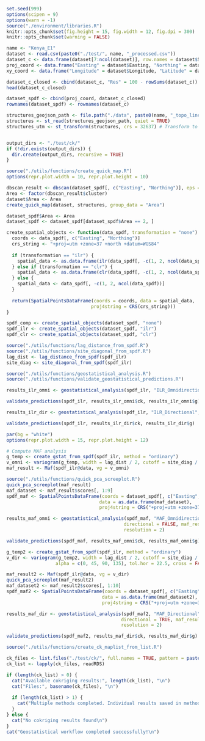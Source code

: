 ```R
set.seed(999)
options(scipen = 9)
options(warn = -1) 
source("./environment/libraries.R")
knitr::opts_chunk$set(fig.height = 15, fig.width = 12, fig.dpi = 300)
knitr::opts_chunk$set(warning = FALSE)
```


```R
name <- "Kenya_E1"
dataset <- read.csv(paste0("./test/", name, "_processed.csv"))
dataset_c <- data.frame(dataset[7:ncol(dataset)], row.names = dataset$Serial)
proj_coord <- data.frame("Easting" = dataset$Easting, "Northing" = dataset$Northing)
xy_coord <- data.frame("Longitude" = dataset$Longitude, "Latitude" = dataset$Latitude)

dataset_c_closed <- cbind(dataset_c, "Res" = 100 - rowSums(dataset_c)) 
head(dataset_c_closed)

dataset_spdf <- cbind(proj_coord, dataset_c_closed)
rownames(dataset_spdf) <- rownames(dataset_c)

structures_geojson_path <- file.path("./data", paste0(name, "_topo_lines.geojson"))
structures <- st_read(structures_geojson_path, quiet = TRUE)
structures_utm <- st_transform(structures, crs = 32637) # Transform to UTM Zone 35S (WGS84)


output_dirs <- "./test/ck/"
if (!dir.exists(output_dirs)) {
  dir.create(output_dirs, recursive = TRUE)
}
```


```R
source("./utils/functions/create_quick_map.R")
options(repr.plot.width = 10, repr.plot.height = 10)

dbscan_result <- dbscan(dataset_spdf[, c("Easting", "Northing")], eps = 10, minPts = 5)
Area <- factor(dbscan_result$cluster)
dataset$Area <- Area
create_quick_map(dataset, structures, group_data = "Area")

dataset_spdf$Area <- Area
dataset_spdf <- dataset_spdf[dataset_spdf$Area == 2, ]
```


```R
create_spatial_objects <- function(data_spdf, transformation = "none") {
  coords <- data_spdf[, c("Easting", "Northing")]
  crs_string <- "+proj=utm +zone=37 +north +datum=WGS84"
  
  if (transformation == "ilr") {
    spatial_data <- as.data.frame(ilr(data_spdf[, -c(1, 2, ncol(data_spdf))]))
  } else if (transformation == "clr") {
    spatial_data <- as.data.frame(clr(data_spdf[, -c(1, 2, ncol(data_spdf))]))
  } else {
    spatial_data <- data_spdf[, -c(1, 2, ncol(data_spdf))]
  }
  
  return(SpatialPointsDataFrame(coords = coords, data = spatial_data, 
                               proj4string = CRS(crs_string)))
}

spdf_comp <- create_spatial_objects(dataset_spdf, "none")
spdf_ilr <- create_spatial_objects(dataset_spdf, "ilr")
spdf_clr <- create_spatial_objects(dataset_spdf, "clr")

source("./utils/functions/lag_distance_from_spdf.R")
source("./utils/functions/site_diagonal_from_spdf.R")
lag_dist <- lag_distance_from_spdf(spdf_ilr)
site_diag <- site_diagonal_from_spdf(spdf_ilr)
```


```R
source("./utils/functions/geostatistical_analysis.R")
source("./utils/functions/validate_geostatistical_predictions.R")
```


```R
results_ilr_omni <- geostatistical_analysis(spdf_ilr, "ILR_Omnidirectional", lag_dist, site_diag, directional = FALSE)
```


```R
validate_predictions(spdf_ilr, results_ilr_omni$ck, results_ilr_omni$g)
```


```R
results_ilr_dir <- geostatistical_analysis(spdf_ilr, "ILR_Directional", lag_dist, site_diag, directional = FALSE)
```


```R
validate_predictions(spdf_ilr, results_ilr_dir$ck, results_ilr_dir$g)
```


```R
par(bg = "white")
options(repr.plot.width = 15, repr.plot.height = 12)

# Compute MAF analysis
g_temp <- create_gstat_from_spdf(spdf_ilr, method = "ordinary")
v_omni <- variogram(g_temp, width = lag_dist / 2, cutoff = site_diag / 3, cross = TRUE)
maf_result <- Maf(spdf_ilr@data, vg = v_omni)

source("./utils/functions/quick_pca_screeplot.R")
quick_pca_screeplot(maf_result)
maf_dataset <- maf_result$scores[, 1:9]
spdf_maf <- SpatialPointsDataFrame(coords = dataset_spdf[, c("Easting", "Northing")], 
                                  data = as.data.frame(maf_dataset),
                                  proj4string = CRS("+proj=utm +zone=37 +north +datum=WGS84"))

results_maf_omni <- geostatistical_analysis(spdf_maf, "MAF_Omnidirectional", lag_dist, site_diag,
                                           directional = FALSE, maf_result = maf_result, 
                                           resolution = 2)

```


```R
validate_predictions(spdf_maf, results_maf_omni$ck, results_maf_omni$g)
```


```R
g_temp2 <- create_gstat_from_spdf(spdf_ilr, method = "ordinary")
v_dir <- variogram(g_temp2, width = lag_dist / 2, cutoff = site_diag / 3,
                  alpha = c(0, 45, 90, 135), tol.hor = 22.5, cross = FALSE)

maf_result2 <- Maf(spdf_ilr@data, vg = v_dir)
quick_pca_screeplot(maf_result2)
maf_dataset2 <- maf_result2$scores[, 1:10]
spdf_maf2 <- SpatialPointsDataFrame(coords = dataset_spdf[, c("Easting", "Northing")], 
                                   data = as.data.frame(maf_dataset2),
                                   proj4string = CRS("+proj=utm +zone=37 +north +datum=WGS84"))

results_maf_dir <- geostatistical_analysis(spdf_maf2, "MAF_Directional", lag_dist, site_diag,
                                          directional = TRUE, maf_result = maf_result2, 
                                          resolution = 2)

```


```R
validate_predictions(spdf_maf2, results_maf_dir$ck, results_maf_dir$g)
```


```R
source("./utils/functions/create_ck_maplist_from_list.R")

ck_files <- list.files("./test/ck/", full.names = TRUE, pattern = paste0(name, ".*\\.rds$"), recursive = TRUE)
ck_list <- lapply(ck_files, readRDS)

if (length(ck_list) > 0) {
  cat("Available cokriging results:", length(ck_list), "\n")
  cat("Files:", basename(ck_files), "\n")
  
  if (length(ck_list) > 1) {
    cat("Multiple methods completed. Individual results saved in method subdirectories\n")
  }
} else {
  cat("No cokriging results found\n")
}
cat("Geostatistical workflow completed successfully!\n")
```
